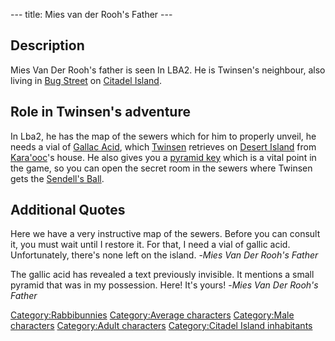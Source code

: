 ---
title: Mies van der Rooh's Father
---

{{Character|
Name=Mies van der Rooh's Father|
Image=Mies_Van_Der_Rooh's_Father.JPG|
Race=[[Rabbibunny]]|
Gender=Male|
Size=Medium|
Age=Adult}}



==Description==

Mies Van Der Rooh's father is seen In LBA2. He is Twinsen's neighbour, also living in [[Bug Street]] on [[Citadel Island]].

==Role in Twinsen's adventure==

In Lba2, he has the map of the sewers which for him to properly unveil, he needs a vial of [[Gallac Acid]], which [[Twinsen]] retrieves on [[Desert Island]] from [[Kara'ooc]]'s house. He also gives you a [[pyramid key]] which is a vital point in the game, so you can open the secret room in the sewers where Twinsen gets the [[Sendell's Ball]].

==Additional Quotes==

Here we have a very instructive map of the sewers. Before you can consult it, you must wait until I restore it. For that, I need a vial of gallic acid. Unfortunately, there's none left on the island.
-''Mies Van Der Rooh's Father''

The gallic acid has revealed a text previously invisible. It mentions a small pyramid that was in my possession. Here! It's yours!
-''Mies Van Der Rooh's Father''


[[Category:Rabbibunnies]]
[[Category:Average characters]]
[[Category:Male characters]]
[[Category:Adult characters]]
[[Category:Citadel Island inhabitants]]